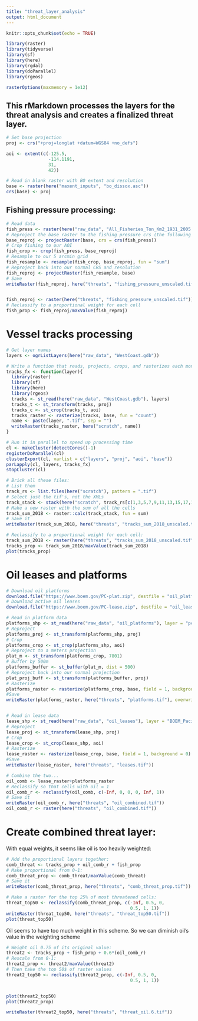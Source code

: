 ```yaml
---
title: "threat_layer_analysis"
output: html_document
---
```


```r
knitr::opts_chunk$set(echo = TRUE)

library(raster)
library(tidyverse)
library(sf)
library(here)
library(rgdal)
library(doParallel)
library(rgeos)

rasterOptions(maxmemory = 1e12)
```

## This rMarkdown processes the layers for the threat analysis and creates a finalized threat layer.

```r
# Set base projection
proj <- crs("+proj=longlat +datum=WGS84 +no_defs")

aoi <- extent(c(-125.5,
                -114.1191,
                31,
                42))

# Read in blank raster with BO extent and resolution
base <- raster(here("maxent_inputs", "bo_dissox.asc"))
crs(base) <- proj
```

## Fishing pressure processing:

```r
# Read data
fish_press <- raster(here("raw_data", "All_Fisheries_Ton_Km2_1931_2005.tif"))
# Reproject the base raster to the fishing pressure crs (the following steps save memory)
base_reproj <- projectRaster(base, crs = crs(fish_press))
# Crop fishing to our AOI
fish_crop <- crop(fish_press, base_reproj)
# Resample to our 5 arcmin grid
fish_resample <- resample(fish_crop, base_reproj, fun = "sum")
# Reproject back into our normal CRS and resolution
fish_reproj <- projectRaster(fish_resample, base)
# Save
writeRaster(fish_reproj, here("threats", "fishing_pressure_unscaled.tif"))


fish_reproj <- raster(here("threats", "fishing_pressure_unscaled.tif"))
# Reclassify to a proportional weight for each cell
fish_prop <- fish_reproj/maxValue(fish_reproj)
```
# Vessel tracks processing

```r
# Get layer names
layers <- ogrListLayers(here("raw_data", "WestCoast.gdb"))

# Write a function that reads, projects, crops, and rasterizes each monthly layer
tracks_fx <- function(layer){
  library(raster)
  library(sf)
  library(here)
  library(rgeos)
  tracks <- st_read(here("raw_data", "WestCoast.gdb"), layers)
  tracks_t <- st_transform(tracks, proj)
  tracks_c <- st_crop(tracks_t, aoi)
  tracks_raster <- rasterize(tracks, base, fun = "count")
  name <- paste(layer, ".tif", sep = "")
  writeRaster(tracks_raster, here("scratch", name))
}

# Run it in parallel to speed up processing time
cl <- makeCluster(detectCores()-1)
registerDoParallel(cl)
clusterExport(cl, varlist = c("layers", "proj", "aoi", "base"))
parLapply(cl, layers, tracks_fx)
stopCluster(cl)

# Brick all these files:
# List them
track_rs <- list.files(here("scratch"), pattern = ".tif")
# Select just the tif's, not the XMLs
track_stack <- stack(here("scratch", track_rs[c(1,3,5,7,9,11,13,15,17,19,21,23)]))
# Make a new raster with the sum of all the cells
track_sum_2018 <- raster::calc(track_stack, fun = sum)
# Save it
writeRaster(track_sum_2018, here("threats", "tracks_sum_2018_unscaled.tif"), overwrite = TRUE)

# Reclassify to a proportional weight for each cell:
track_sum_2018 <- raster(here("threats", "tracks_sum_2018_unscaled.tif")) 
tracks_prop <- track_sum_2018/maxValue(track_sum_2018)
plot(tracks_prop)
```


# Oil leases and platforms
```r
# Download oil platforms
download.file("https://www.boem.gov/PC-plat.zip", destfile = "oil_platforms.zip")
# Download active oil leases
download.file("https://www.boem.gov/PC-lease.zip", destfile = "oil_leases.zip")

# Read in platform data
platforms_shp <- st_read(here("raw_data", "oil_platforms"), layer = "pc_plat")
# Reproject
platforms_proj <- st_transform(platforms_shp, proj)
# Crop
platforms_crop <- st_crop(platforms_shp, aoi)
# Reproject to a meters projection
plat_m <- st_transform(platforms_crop, 7801)
# Buffer by 500m
platforms_buffer <- st_buffer(plat_m, dist = 500)
# Reproject back into our normal projection
plat_proj_buff <- st_transform(platforms_buffer, proj)
# Rasterize
platforms_raster <- rasterize(platforms_crop, base, field = 1, background = 0)
#Save
writeRaster(platforms_raster, here("threats", "platforms.tif"), overwrite = TRUE)


# Read in lease data
lease_shp <- st_read(here("raw_data", "oil_leases"), layer = "BOEM_Pacific_Leases")
# Reproject
lease_proj <- st_transform(lease_shp, proj)
# Crop
lease_crop <- st_crop(lease_shp, aoi)
# Rasterize
lease_raster <- rasterize(lease_crop, base, field = 1, background = 0)
#Save
writeRaster(lease_raster, here("threats", "leases.tif"))

# Combine the two...
oil_comb <- lease_raster+platforms_raster
# Reclassify so that cells with oil = 1
oil_comb_r <- reclassify(oil_comb, c(-Inf, 0, 0, 0, Inf, 1))
# Save it
writeRaster(oil_comb_r, here("threats", "oil_combined.tif"))
oil_comb_r <- raster(here("threats", "oil_combined.tif"))
```



# Create combined threat layer:

With equal weights, it seems like oil is too heavily weighted:
```r
# Add the proportional layers together:
comb_threat <- tracks_prop + oil_comb_r + fish_prop
# Make proportional from 0-1:
comb_threat_prop <- comb_threat/maxValue(comb_threat)
# Save it
writeRaster(comb_threat_prop, here("threats", "comb_threat_prop.tif"))

# Make a raster for the top 25% of most threatened cells:
threat_top50 <- reclassify(comb_threat_prop, c(-Inf, 0.5, 0, 
                                               0.5, 1, 1))
writeRaster(threat_top50, here("threats", "threat_top50.tif"))
plot(threat_top50)
```
Oil seems to have too much weight in this scheme.
So we can diminish oil's value in the weighting scheme
```r
# Weight oil 0.75 of its original value:
threat2 <- tracks_prop + fish_prop + 0.6*(oil_comb_r)
# Rescale from 0-1:
threat2_prop <- threat2/maxValue(threat2)
# Then take the top 50$ of raster values
threat2_top50 <- reclassify(threat2_prop, c(-Inf, 0.5, 0, 
                                               0.5, 1, 1))


plot(threat2_top50)
plot(threat2_prop)

writeRaster(threat2_top50, here("threats", "threat_oil.6.tif"))
```

